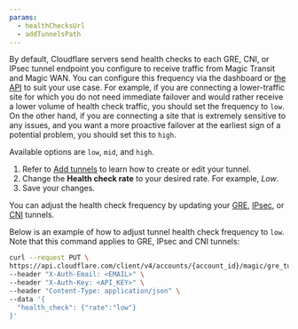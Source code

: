 ```yaml
---
params:
  - healthChecksUrl
  - addTunnelsPath
---
```



By default, Cloudflare servers send <GlossaryTooltip term="tunnel health-check" link={props.healthChecksUrl}>health checks</GlossaryTooltip> to each <GlossaryTooltip term="GRE tunnel">GRE</GlossaryTooltip>, CNI, or <GlossaryTooltip term="IPsec tunnel">IPsec</GlossaryTooltip> tunnel endpoint you configure to receive traffic from Magic Transit and Magic WAN. You can configure this frequency via the dashboard or [the API](/api/operations/magic-gre-tunnels-update-gre-tunnel) to suit your use case. For example, if you are connecting a lower-traffic site for which you do not need immediate failover and would rather receive a lower volume of health check traffic, you should set the frequency to `low`. On the other hand, if you are connecting a site that is extremely sensitive to any issues, and you want a more proactive failover at the earliest sign of a potential problem, you should set this to `high`.

Available options are `low`, `mid`, and `high`.

<Tabs syncKey="dashPlusAPI"> <TabItem label="Dashboard">

1. Refer to <a href={props.addTunnelsPath}>Add tunnels</a> to learn how to create or edit your tunnel.
2. Change the **Health check rate** to your desired rate. For example, _Low_.
3. Save your changes.

</TabItem> <TabItem label="API">

You can adjust the health check frequency by updating your [GRE](/api/operations/magic-gre-tunnels-update-gre-tunnel), [IPsec](/api/operations/magic-ipsec-tunnels-update-ipsec-tunnel), or [CNI](/api/operations/magic-interconnects-update-interconnect) tunnels.

Below is an example of how to adjust tunnel health check frequency to `low`. Note that this command applies to GRE, IPsec and CNI tunnels:

```bash
curl --request PUT \
https://api.cloudflare.com/client/v4/accounts/{account_id}/magic/gre_tunnels/{tunnel_id} \
--header "X-Auth-Email: <EMAIL>" \
--header "X-Auth-Key: <API_KEY>" \
--header "Content-Type: application/json" \
--data '{
  "health_check": {"rate":"low"}
}'
```

</TabItem> </Tabs>
